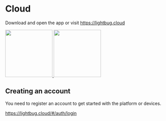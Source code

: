 # Cloud

Download and open the app or visit https://lightbug.cloud

<div style={{ display: 'flex', gap: '10px', paddingTop: '10px' }}>
    <a target="_blank" href="https://play.google.com/store/apps/details?id=com.thelightbug.app">
        <img src="https://lightbug.io/images/gplay.png" width="150px" />
    </a>
    <a target="_blank" href="https://itunes.apple.com/us/app/lightbug/id1059167404?ls=1&mt=8">
        <img src="https://lightbug.io/images/appstore.svg" width="150px" />
    </a>
</div>

## Creating an account

You need to register an account to get started with the platform or devices.

https://lightbug.cloud/#/auth/login
